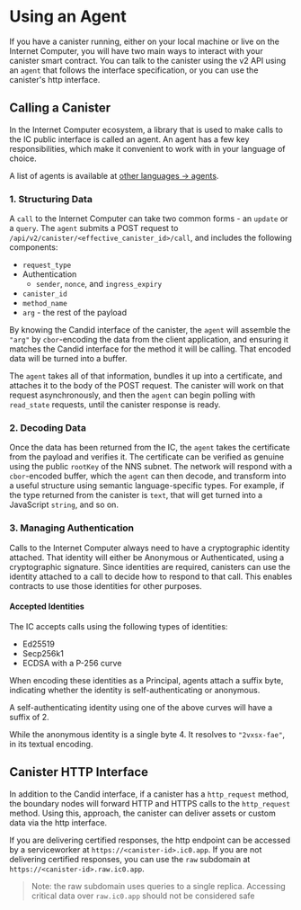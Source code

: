 
# Using an Agent

If you have a canister running, either on your local machine or live on the Internet Computer, you will have two main ways to interact with your canister smart contract. You can talk to the canister using the v2 API using an `agent` that follows the interface specification, or you can use the canister's http interface.

## Calling a Canister

In the Internet Computer ecosystem, a library that is used to make calls to the IC public interface is called an agent. An agent has a few key responsibilities, which make it convenient to work with in your language of choice. 

A list of agents is available at [other languages -> agents](./languages/other-languages/other-languages-intro#interfacing-with-canisters-agents).

### 1. Structuring Data

A `call` to the Internet Computer can take two common forms - an `update` or a `query`. The `agent` submits a POST request to `/api/v2/canister/<effective_canister_id>/call`, and includes the following components: 
* `request_type`
* Authentication
    * `sender`, `nonce`, and `ingress_expiry`
* `canister_id`
* `method_name`
* `arg` - the rest of the payload

By knowing the Candid interface of the canister, the `agent` will assemble the `"arg"` by `cbor`-encoding the data from the client application, and ensuring it matches the Candid interface for the method it will be calling. That encoded data will be turned into a buffer.

The `agent` takes all of that information, bundles it up into a certificate, and attaches it to the body of the POST request. The canister will work on that request asynchronously, and then the `agent` can begin polling with `read_state` requests, until the canister response is ready.

### 2. Decoding Data

Once the data has been returned from the IC, the `agent` takes the certificate from the payload and verifies it. The certificate can be verified as genuine using the public `rootKey` of the NNS subnet. The network will respond with a `cbor`-encoded buffer, which the `agent` can then decode, and transform into a useful structure using semantic language-specific types. For example, if the type returned from the canister is `text`, that will get turned into a JavaScript `string`, and so on.

### 3. Managing Authentication

Calls to the Internet Computer always need to have a cryptographic identity attached. That identity will either be Anonymous or Authenticated, using a cryptographic signature. Since identities are required, canisters can use the identity attached to a call to decide how to respond to that call. This enables contracts to use those identities for other purposes. 

#### Accepted Identities

The IC accepts calls using the following types of identities:

* Ed25519
* Secp256k1
* ECDSA with a P-256 curve

When encoding these identities as a Principal, agents attach a suffix byte, indicating whether the identity is self-authenticating or anonymous. 

A self-authenticating identity using one of the above curves will have a suffix of 2.

While the anonymous identity is a single byte 4. It resolves to `"2vxsx-fae"`, in its textual encoding.


## Canister HTTP Interface

In addition to the Candid interface, if a canister has a `http_request` method, the boundary nodes will forward HTTP and HTTPS calls to the `http_request` method. Using this, approach, the canister can deliver assets or custom data via the http interface.

If you are delivering certified responses, the http endpoint can be accessed by a serviceworker at `https://<canister-id>.ic0.app`. If you are not delivering certified responses, you can use the `raw` subdomain at `https://<canister-id>.raw.ic0.app`. 

> Note: the raw subdomain uses queries to a single replica. Accessing critical data over `raw.ic0.app` should not be considered safe
